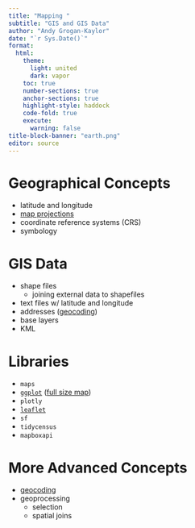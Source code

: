```yaml
---
title: "Mapping "
subtitle: "GIS and GIS Data"
author: "Andy Grogan-Kaylor"
date: "`r Sys.Date()`"
format: 
  html:
    theme: 
      light: united
      dark: vapor
    toc: true
    number-sections: true
    anchor-sections: true
    highlight-style: haddock
    code-fold: true
    execute:
      warning: false
title-block-banner: "earth.png"
editor: source
---
```


# Geographical Concepts

* latitude and longitude
* [map projections](./projections/projections.html)
* coordinate reference systems (CRS)
* symbology

# GIS Data

* shape files
    - joining external data to shapefiles
* text files w/ latitude and longitude
* addresses ([geocoding](./geocoding/geocoding-demo.html))
* base layers
* KML

# Libraries

* `maps`
* [`ggplot`](./ggplot/ggplot-map-demo.html)  ([full size map](./ggplot/social-service-agency.pdf)) 
* `plotly`
* [`leaflet`](./leaflet/leaflet-map-demo.html) 
* `sf`
* `tidycensus`
* `mapboxapi`

# More Advanced Concepts

* [geocoding](./geocoding/geocoding-demo.html)
* geoprocessing
    + selection
    + spatial joins

